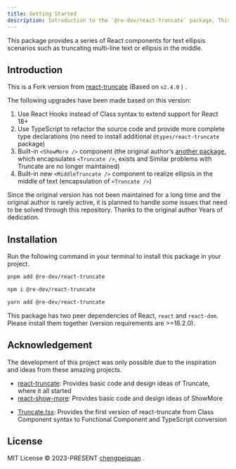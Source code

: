 ```yaml
---
title: Getting Started
description: Introduction to the `@re-dev/react-truncate` package, This package provides a series of React components for text ellipsis scenarios such as truncating multi-line text or ellipsis in the middle.
---
```



This package provides a series of React components for text ellipsis scenarios such as truncating multi-line text or ellipsis in the middle.

<StatisticalData />

## Introduction

This is a Fork version from [react-truncate](https://github.com/pablosichert/react-truncate) (Based on `v2.4.0` ) .

The following upgrades have been made based on this version:

1. Use React Hooks instead of Class syntax to extend support for React 18+
2. Use TypeScript to refactor the source code and provide more complete type declarations (no need to install additional `@types/react-truncate` package)
3. Built-in `<ShowMore />` component (the original author’s [another package](https://github.com/pablosichert/react-show-more), which encapsulates `<Truncate />`, exists and Similar problems with Truncate are no longer maintained)
4. Built-in new `<MiddleTruncate />` component to realize ellipsis in the middle of text (encapsulation of `<Truncate />`)

Since the original version has not been maintained for a long time and the original author is rarely active, it is planned to handle some issues that need to be solved through this repository. Thanks to the original author Years of dedication.

## Installation

Run the following command in your terminal to install this package in your project.

<Tabs>

<TabItem label="pnpm">

```bash
pnpm add @re-dev/react-truncate
```

</TabItem>

<TabItem label="npm">

```bash
npm i @re-dev/react-truncate
```

</TabItem>

<TabItem label="yarn">

```bash
yarn add @re-dev/react-truncate
```

</TabItem>

</Tabs>

This package has two peer dependencies of React, `react` and `react-dom`. Please install them together (version requirements are >=18.2.0).

## Acknowledgement

The development of this project was only possible due to the inspiration and ideas from these amazing projects.

<Developer
  avatar="https://avatars.githubusercontent.com/u/4450694?v=4"
  name="Pablo Sichert"
  homepage="https://github.com/pablosichert"
/>

- [react-truncate](https://github.com/pablosichert/react-truncate): Provides basic code and design ideas of Truncate, where it all started
- [react-show-more](https://github.com/pablosichert/react-show-more): Provides basic code and design ideas of ShowMore

<Developer
  avatar="https://avatars.githubusercontent.com/u/19528905?v=4"
  name="Simão Garcia"
  homepage="https://github.com/Severancedev"
/>

- [Truncate.tsx](https://gist.github.com/Severancedev/fd4dc55b0d0ca170d8d23089bf28b01b): Provides the first version of react-truncate from Class Component syntax to Functional Component and TypeScript conversion

## License

MIT License © 2023-PRESENT [chengpeiquan](https://github.com/chengpeiquan) .
